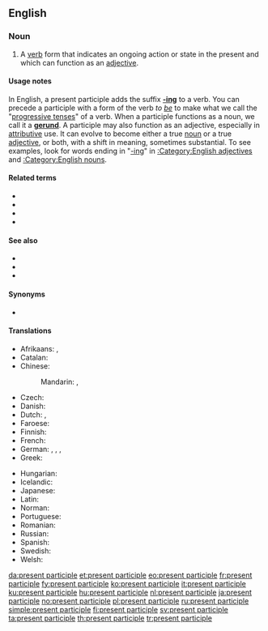 ==English==
{{wikipedia}}

===Noun===
{{en-noun|head=[[present]] [[participle]]}}

# {{label|en|grammar}} A [[verb]] form that indicates an ongoing action or state in the present and which can function as an [[adjective]].

====Usage notes====
In English, a present participle adds the suffix '''[[-ing]]''' to a verb. You can precede a participle with a form of the verb ''to [[be]]'' to make what we call the "[[progressive tense]]s" of a verb. When a participle functions as a noun, we call it a '''[[gerund]]'''. A participle may also function as an adjective, especially in [[attributive]] use. It can evolve to become either a true [[noun]] or a true [[adjective]], or both, with a shift in meaning, sometimes substantial. To see examples, look for words ending in "[[-ing]]" in [[:Category:English adjectives]] and [[:Category:English nouns]].

====Related terms====
* {{l|en|future participle}} <!-- Latin futurus, venturus, amaturus... -->
* {{l|en|participle}}
* {{l|en|past participle}}
* {{l|en|perfect passive participle}}

====See also====
* {{l|en|gerund}}
* {{l|en|gerundive}}
* {{l|en|periphrastic}}

====Synonyms====
* {{l|en|p.pr.}} {{qualifier|abbreviation}}

====Translations====
{{trans-top|verb form that indicates an ongoing action}}
* Afrikaans: {{t|af|teenwoordige deelwoord}}, {{t|af|onvoltooide deelwoord}}
* Catalan: {{t|ca|participi present|m}}
* Chinese:
*: Mandarin: {{t|cmn|現在分詞|sc=Hani}}, {{t+|cmn|现在分词|tr=xiànzài fēncí|sc=Hani}}
* Czech: {{t|cs|příčestí přítomné|n}}
* Danish: {{t+|da|præsens participium|n|c}}
* Dutch: {{t+|nl|onvoltooid deelwoord|n}}, {{t|nl|tegenwoordig deelwoord|n}}
* Faroese: {{t|fo|nútíðar lýsingarháttur|m}}
* Finnish: {{t+|fi|partisiipin preesens}}
* French: {{t+|fr|participe présent|m}}
* German: {{t|de|Mittelwort der Gegenwart|n}}, {{t|de|Partizipium präsentis|n}}, {{t|de|Partizip Präsens|n}}, {{t|de|Partizip I|n}}
* Greek: {{t|el|μετοχή του ενεστώτα|f}}
{{trans-mid}}
* Hungarian: {{t+|hu|folyamatos melléknévi igenév}}
* Icelandic: {{t+|is|lýsingarháttur nútíðar|m}}
* Japanese: {{t|ja|現在分詞|tr=げんざいぶんし, genzai bunshi|sc=Jpan}}
* Latin: {{t|la|participium praesentis|m|n}}
* Norman: {{t|nrf|participe présent|m}} {{qualifier|Jersey}}
* Portuguese: {{t+|pt|particípio presente|m}}
* Romanian: {{t|ro|participiu prezent|n}}
* Russian: {{t+|ru|прича́стие настоя́щего вре́мени|n}}
* Spanish: {{t+|es|participio presente|m}}
* Swedish: {{t+|sv|presensparticip|c}}
* Welsh: {{t|cy|rhangymeriad presennol|m}}
{{trans-bottom}}

[[da:present participle]]
[[et:present participle]]
[[eo:present participle]]
[[fr:present participle]]
[[fy:present participle]]
[[ko:present participle]]
[[it:present participle]]
[[ku:present participle]]
[[hu:present participle]]
[[nl:present participle]]
[[ja:present participle]]
[[no:present participle]]
[[pl:present participle]]
[[ru:present participle]]
[[simple:present participle]]
[[fi:present participle]]
[[sv:present participle]]
[[ta:present participle]]
[[th:present participle]]
[[tr:present participle]]